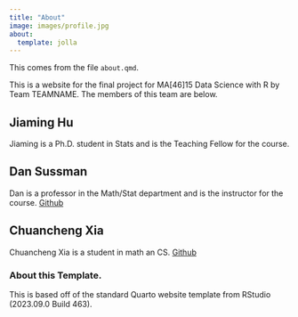 ```yaml
---
title: "About"
image: images/profile.jpg
about:
  template: jolla
---
```



This comes from the file `about.qmd`.

This is a website for the final project for MA[46]15 Data Science with R by Team TEAMNAME.
The members of this team are below.

## Jiaming Hu

Jiaming is a Ph.D. student in Stats and is the Teaching Fellow for the course.

## Dan Sussman

Dan is a professor in the Math/Stat department and is the instructor for the course. [Github](https://github.com/dpmcsuss)
 
## Chuancheng Xia
Chuancheng Xia is a student in math an CS. [Github](https://github.com/jason040510)
<!-- Please leave in the information below -->

### About this Template.

This is based off of the standard Quarto website template from RStudio (2023.09.0 Build 463).
